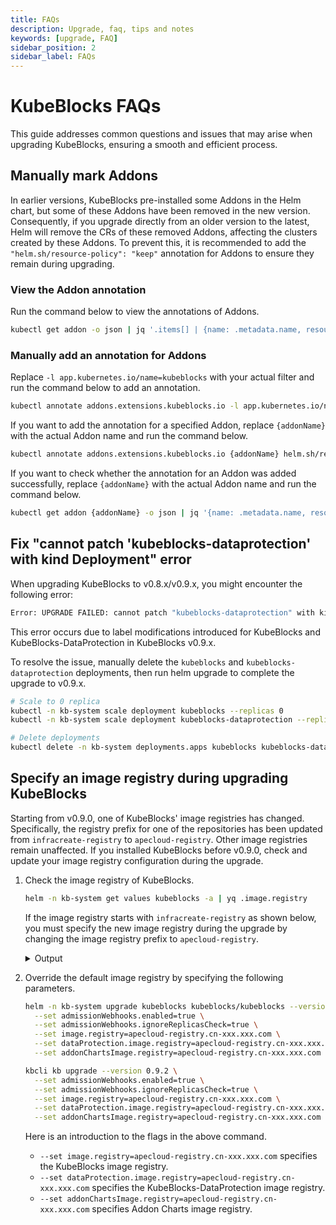 ```yaml
---
title: FAQs
description: Upgrade, faq, tips and notes
keywords: [upgrade, FAQ]
sidebar_position: 2
sidebar_label: FAQs
---
```



# KubeBlocks FAQs

This guide addresses common questions and issues that may arise when upgrading KubeBlocks, ensuring a smooth and efficient process.

## Manually mark Addons

In earlier versions, KubeBlocks pre-installed some Addons in the Helm chart, but some of these Addons have been removed in the new version. Consequently, if you upgrade directly from an older version to the latest, Helm will remove the CRs of these removed Addons, affecting the clusters created by these Addons. To prevent this, it is recommended to add the `"helm.sh/resource-policy": "keep"` annotation for Addons to ensure they remain during upgrading.

### View the Addon annotation

Run the command below to view the annotations of Addons.

```bash
kubectl get addon -o json | jq '.items[] | {name: .metadata.name, resource_policy: .metadata.annotations["helm.sh/resource-policy"]}'
```

### Manually add an annotation for Addons

Replace `-l app.kubernetes.io/name=kubeblocks` with your actual filter and run the command below to add an annotation.

```bash
kubectl annotate addons.extensions.kubeblocks.io -l app.kubernetes.io/name=kubeblocks helm.sh/resource-policy=keep
```

If you want to add the annotation for a specified Addon, replace `{addonName}` with the actual Addon name and run the command below.

```bash
kubectl annotate addons.extensions.kubeblocks.io {addonName} helm.sh/resource-policy=keep
```

If you want to check whether the annotation for an Addon was added successfully, replace `{addonName}` with the actual Addon name and run the command below.

```bash
kubectl get addon {addonName} -o json | jq '{name: .metadata.name, resource_policy: .metadata.annotations["helm.sh/resource-policy"]}'
```

## Fix "cannot patch 'kubeblocks-dataprotection' with kind Deployment" error

When upgrading KubeBlocks to v0.8.x/v0.9.x, you might encounter the following error:

```bash
Error: UPGRADE FAILED: cannot patch "kubeblocks-dataprotection" with kind Deployment: Deployment.apps "kubeblocks-dataprotection" is invalid: spec.selector: Invalid value: v1.LabelSelector{MatchLabels:map[string]string{"app.kubernetes.io/component":"dataprotection", "app.kubernetes.io/instance":"kubeblocks", "app.kubernetes.io/name":"kubeblocks"}, MatchExpressions:[]v1.LabelSelectorRequirement(nil)}: field is immutable && cannot patch "kubeblocks" with kind Deployment: Deployment.apps "kubeblocks" is invalid: spec.selector: Invalid value: v1.LabelSelector{MatchLabels:map[string]string{"app.kubernetes.io/component":"apps", "app.kubernetes.io/instance":"kubeblocks", "app.kubernetes.io/name":"kubeblocks"}, MatchExpressions:[]v1.LabelSelectorRequirement(nil)}: field is immutable
```

This error occurs due to label modifications introduced for KubeBlocks and KubeBlocks-DataProtection in KubeBlocks v0.9.x.

To resolve the issue, manually delete the `kubeblocks` and `kubeblocks-dataprotection` deployments, then run helm upgrade to complete the upgrade to v0.9.x.

```bash
# Scale to 0 replica
kubectl -n kb-system scale deployment kubeblocks --replicas 0
kubectl -n kb-system scale deployment kubeblocks-dataprotection --replicas 0

# Delete deployments
kubectl delete -n kb-system deployments.apps kubeblocks kubeblocks-dataprotection
```

## Specify an image registry during upgrading KubeBlocks

Starting from v0.9.0, one of KubeBlocks' image registries has changed. Specifically, the registry prefix for one of the repositories has been updated from `infracreate-registry` to `apecloud-registry`. Other image registries remain unaffected. If you installed KubeBlocks before v0.9.0, check and update your image registry configuration during the upgrade.

1. Check the image registry of KubeBlocks.

   ```bash
   helm -n kb-system get values kubeblocks -a | yq .image.registry
   ```

   If the image registry starts with `infracreate-registry` as shown below, you must specify the new image registry during the upgrade by changing the image registry prefix to `apecloud-registry`.

   <details>

   <summary>Output</summary>

   ```text
   infracreate-registry.cn-xxx.xxx.com
   ```

   </details>

2. Override the default image registry by specifying the following parameters.

   <Tabs>

   <TabItem value="Helm" label="Helm" default>

   ```bash
   helm -n kb-system upgrade kubeblocks kubeblocks/kubeblocks --version 0.9.2 \
     --set admissionWebhooks.enabled=true \
     --set admissionWebhooks.ignoreReplicasCheck=true \
     --set image.registry=apecloud-registry.cn-xxx.xxx.com \
     --set dataProtection.image.registry=apecloud-registry.cn-xxx.xxx.com \
     --set addonChartsImage.registry=apecloud-registry.cn-xxx.xxx.com
   ```

   </TabItem>

   <TabItem value="kbcli" label="kbcli">

   ```bash
   kbcli kb upgrade --version 0.9.2 \
     --set admissionWebhooks.enabled=true \
     --set admissionWebhooks.ignoreReplicasCheck=true \
     --set image.registry=apecloud-registry.cn-xxx.xxx.com \
     --set dataProtection.image.registry=apecloud-registry.cn-xxx.xxx.com \
     --set addonChartsImage.registry=apecloud-registry.cn-xxx.xxx.com
   ```

   </TabItem>

   </Tabs>

   Here is an introduction to the flags in the above command.

   - `--set image.registry=apecloud-registry.cn-xxx.xxx.com` specifies the KubeBlocks image registry.
   - `--set dataProtection.image.registry=apecloud-registry.cn-xxx.xxx.com` specifies the KubeBlocks-DataProtection image registry.
   - `--set addonChartsImage.registry=apecloud-registry.cn-xxx.xxx.com` specifies Addon Charts image registry.
